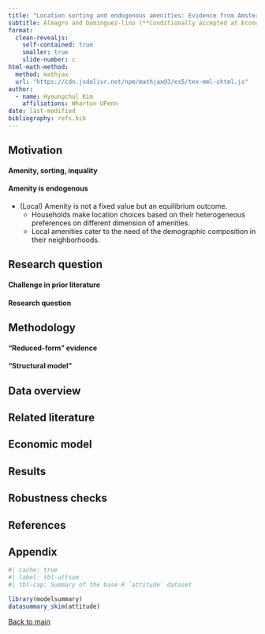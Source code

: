 ```yaml
---
title: "Location sorting and endogenous amenities: Evidence from Amsterdam"
subtitle: Almagro and Dominguez-lino (**Conditionally accepted at Econometrica**)
format: 
  clean-revealjs:
    self-contained: true
    smaller: true
    slide-number: c
html-math-method:
  method: mathjax
  url: "https://cdn.jsdelivr.net/npm/mathjax@3/es5/tex-mml-chtml.js"
author:
  - name: Hyoungchul Kim
    affiliations: Wharton UPenn
date: last-modified
bibliography: refs.bib
---
```


## Motivation

#### Amenity, sorting, inquality

#### Amenity is endogenous

- (Local) Amenity is not a fixed value but an equilibrium outcome.
  - Households make location choices based on their [heterogeneous preferences]{.alert} on different [dimension]{.alert} of amenities.
  - Local amenities cater to the need of the demographic composition in their neighborhoods.

## Research question

#### Challenge in prior literature

#### Research question

## Methodology

#### "Reduced-form" evidence

#### "Structural model"

## Data overview

## Related literature

## Economic model

## Results

## Robustness checks

## References

::: {#refs}
:::

## Appendix {#sec-appendix}

```r
#| cache: true
#| label: tbl-attsum
#| tbl-cap: Summary of the base R `attitude` dataset

library(modelsummary)
datasummary_skim(attitude)
```

[[Back to main]{.button}](#sec-crossref)
